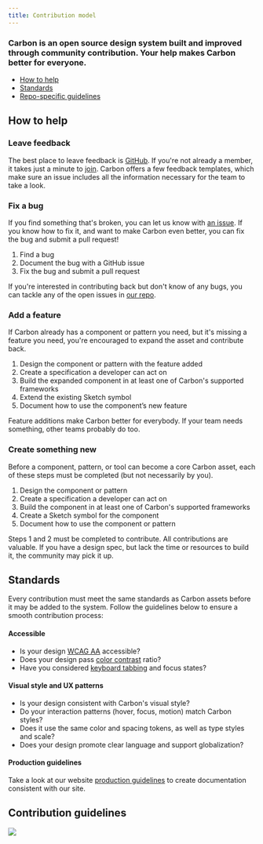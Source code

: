 ```yaml
---
title: Contribution model
---
```


### Carbon is an open source design system built and improved through community contribution. Your help makes Carbon better for everyone.

<AnchorLinks>

- [How to help](#how-to-help)
- [Standards](#standards)
- [Repo-specific guidelines](#repo-specific-guidelines)

</AnchorLinks>

## How to help

### Leave feedback

The best place to leave feedback is [GitHub](https://github.com/carbon-design-system/carbon/issues/new/choose). If you're not already a member, it takes just a minute to [join](https://github.com/join). Carbon offers a few feedback templates, which make sure an issue includes all the information necessary for the team to take a look.

### Fix a bug

If you find something that's broken, you can let us know with [an issue](https://github.com/carbon-design-system/carbon/issues/new/choose). If you know how to fix it, and want to make Carbon even better, you can fix the bug and submit a pull request!

1. Find a bug
2. Document the bug with a GitHub issue
3. Fix the bug and submit a pull request

If you're interested in contributing back but don't know of any bugs, you can tackle any of the open issues in [our repo](https://github.com/carbon-design-system/carbon/issues).

### Add a feature

If Carbon already has a component or pattern you need, but it's missing a feature you need, you're encouraged to expand the asset and contribute back.

1. Design the component or pattern with the feature added
2. Create a specification a developer can act on
3. Build the expanded component in at least one of Carbon's supported frameworks
4. Extend the existing  Sketch symbol
5. Document how to use the component’s new feature

Feature additions make Carbon better for everybody. If your team needs something, other teams probably do too.

### Create something new

Before a component, pattern, or tool can become a core Carbon asset, each of these steps must be completed (but not necessarily by you).

1. Design the component or pattern
2. Create a specification a developer can act on
3. Build the component in at least one of Carbon's supported frameworks
4. Create a Sketch symbol for the component
5. Document how to use the component or pattern

Steps 1 and 2 must be completed to contribute. All contributions are valuable. If you have a design spec, but lack the time or resources to build it, the community may pick it up.

## Standards

Every contribution must meet the same standards as Carbon assets before it may be added to the system. Follow the guidelines below to ensure a smooth contribution process:

#### Accessible

- Is your design [WCAG AA](https://www.w3.org/WAI/WCAG20/quickref/) accessible?
- Does your design pass [color contrast](https://www.w3.org/TR/UNDERSTANDING-WCAG20/visual-audio-contrast-contrast.html) ratio?
- Have you considered [keyboard tabbing](/guidelines/accessibility/keyboard) and focus states?

#### Visual style and UX patterns

- Is your design consistent with Carbon's visual style?
- Do your interaction patterns (hover, focus, motion) match Carbon styles?
- Does it use the same color and spacing tokens, as well as type styles and scale?
- Does your design promote clear language and support globalization?

#### Production guidelines

Take a look at our website [production guidelines](https://github.com/ibm/design-system-website/wiki/Production-guidelines) to create documentation consistent with our site.

## Contribution guidelines

<Row className="tile--group">
<Column offsetLg="4" colMd="4" colLg="4" noGutterSm>
    <ClickableTile
      title="Contribute to Carbon"
      href="https://github.com/carbon-design-system/carbon/blob/master/.github/CONTRIBUTING.md"
      type="resource">

![](/images/github-icon.png)

  </ClickableTile>
</Column>
</Row>
